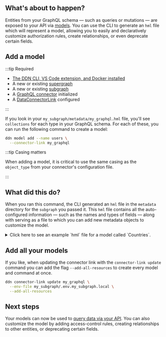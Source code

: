 
## What's about to happen?

Entities from your GraphQL schema — such as queries or mutations — are exposed to your API via
[models](/supergraph-modeling/models.mdx). You can use the CLI to generate an `hml` file which will represent a model,
allowing you to easily and declaratively customize authorization rules, create relationships, or even deprecate certain
fields.

<Thumbnail src="/img/get-started/ERD/add-entities.png" alt="Add entities from the source" width="1000px" />

## Add a model

:::tip Required

- [The DDN CLI, VS Code extension, and Docker installed](/getting-started/build/00-prerequisites.mdx)
- A new or existing [supergraph](/getting-started/build/01-init-supergraph.mdx)
- A new or existing [subgraph](/getting-started/build/02-init-subgraph.mdx)
- A [GraphQL connector](/getting-started/build/03-connect-to-data/01-connect-a-source.mdx) initialized
- A [DataConnectorLink](/getting-started/build/03-connect-to-data/02-create-source-metadata.mdx) configured

:::

If you look in your `my_subgraph/metadata/my_graphql.hml` file, you'll see `collections` for each type in your GraphQL
schema. For each of these, you can run the following command to create a model:

```bash title="For example, with a collection of users"
ddn model add --name users \
  --connector-link my_graphql
```

:::tip Casing matters

When adding a model, it is critical to use the same casing as the `object_type` from your connector's configuration
file.

:::

## What did this do?

When you ran this command, the CLI generated an `hml` file in the `metadata` directory for the `subgraph` you passed it.
This `hml` file contains all the auto-configured information — such as the names and types of fields — along with
serving as a file to which you can add new metadata objects to customize the model.

<details>
  <summary>
    Click here to see an example `hml` file for a model called `Countries`.
  </summary>

```yaml title="Countries.hml"
---
kind: Command
version: v1
definition:
  name: Country
  outputType: Country
  arguments:
    - name: code
      type: ID!
  source:
    dataConnectorName: my_graphql
    dataConnectorCommand:
      function: country
  graphql:
    rootFieldName: mySubgraph_country
    rootFieldKind: Query

---
kind: CommandPermissions
version: v1
definition:
  commandName: Country
  permissions:
    - role: admin
      allowExecution: true
```

</details>

## Add all your models

If you like, when updating the connector link with the `connector-link update` command you can add the flag
`--add-all-resources` to create every model and command at once.

```bash title="From the root of your project, run:"
ddn connector-link update my_graphql \
  --env-file my_subgraph/.env.my_subgraph.local \
  --add-all-resources
```

## Next steps

Your models can now be used to [query data via your API](/getting-started/build/04-build-your-api.mdx). You can also
customize the model by adding access-control rules, creating relationships to other entities, or deprecating certain
fields.
